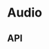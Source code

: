 
<Meta title="Components/Audio" component={Audio} />

# Audio

<Preview>
  <Story name="Base component">
    <div>
      <Audio
        artistName={knobs.text(
          'artistName',
          AudioFixture.artistName,
          'Content',
        )}
        audioUrl={knobs.text('audioUrl', AudioFixture.audioUrl, 'Content')}
        copy={knobs.object('copy', AudioFixture.copy, 'Content')}
        hasAutoPlay={knobs.boolean(
          'hasAutoPlay',
          AudioFixture.hasAutoPlay,
          'Presentation',
        )}
        id={AudioFixture.id}
        progressColour={knobs.select(
          'progressColour',
          ['orange', 'green', 'blue'],
          AudioFixture.progressColour,
          'Presentation',
        )}
        trackTitle={knobs.text(
          'trackTitle',
          AudioFixture.trackTitle,
          'Content',
        )}
      />
    </div>
  </Story>
</Preview>

## API

<Props of={Audio} />
